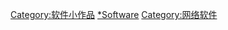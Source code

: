 {{WPSS-cat}}
{{Stub Category
|article=[[電腦網路|電腦網路]][[软件|软件]]相關
|newstub=network-software-stub
|category=网络软件
}}
{{hiddencat}}

{{CategoryTOC}}

[[Category:软件小作品|Category:软件小作品]]
[[Category:電腦網路小作品|*Software]]
[[Category:网络软件|Category:网络软件]]